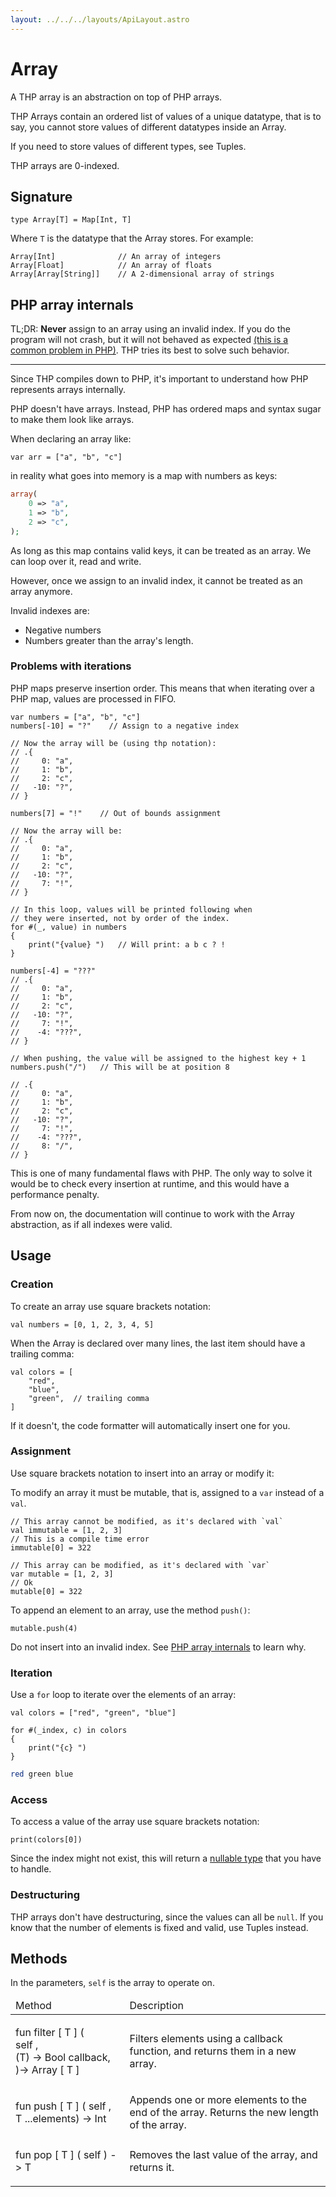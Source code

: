 ```yaml
---
layout: ../../../layouts/ApiLayout.astro
---
```


# Array

A THP array is an abstraction on top of PHP arrays.

THP Arrays contain an ordered list of values of a unique datatype, that is to say,
you cannot store values of different datatypes inside an Array.

If you need to store values of different types, see Tuples.

THP arrays are 0-indexed.

## Signature

```thp
type Array[T] = Map[Int, T]
```

Where `T` is the datatype that the Array stores. For example:

```thp
Array[Int]              // An array of integers
Array[Float]            // An array of floats
Array[Array[String]]    // A 2-dimensional array of strings
```

## PHP array internals

TL;DR: **Never** assign to an array using an invalid index. If you do
the program will not crash, but it will not behaved as expected
[(this is a common problem in PHP)](https://eev.ee/blog/2012/04/09/php-a-fractal-of-bad-design/).
THP tries its best to solve such behavior.

---


Since THP compiles down to PHP, it's important to understand how PHP
represents arrays internally.

PHP doesn't have arrays. Instead, PHP has ordered maps and syntax sugar
to make them look like arrays.

When declaring an array like:

```thp
var arr = ["a", "b", "c"]
```

in reality what goes into memory is a map with numbers as keys:

```php
array(
    0 => "a",
    1 => "b",
    2 => "c",
);
```

As long as this map contains valid keys, it can be treated as an array.
We can loop over it, read and write.

However, once we assign to an invalid index, it cannot be treated as an array anymore.

Invalid indexes are:

- Negative numbers
- Numbers greater than the array's length.

### Problems with iterations

PHP maps preserve insertion order. This means that when iterating over
a PHP map, values are processed in FIFO.

```thp
var numbers = ["a", "b", "c"]
numbers[-10] = "?"    // Assign to a negative index

// Now the array will be (using thp notation):
// .{
//     0: "a",
//     1: "b",
//     2: "c",
//   -10: "?",
// }

numbers[7] = "!"    // Out of bounds assignment

// Now the array will be:
// .{
//     0: "a",
//     1: "b",
//     2: "c",
//   -10: "?",
//     7: "!",
// }

// In this loop, values will be printed following when
// they were inserted, not by order of the index.
for #(_, value) in numbers
{
    print("{value} ")   // Will print: a b c ? !
}

numbers[-4] = "???"
// .{
//     0: "a",
//     1: "b",
//     2: "c",
//   -10: "?",
//     7: "!",
//    -4: "???",
// }

// When pushing, the value will be assigned to the highest key + 1
numbers.push("/")   // This will be at position 8

// .{
//     0: "a",
//     1: "b",
//     2: "c",
//   -10: "?",
//     7: "!",
//    -4: "???",
//     8: "/",
// }
```

This is one of many fundamental flaws with PHP. The only way to solve it
would be to check every insertion at runtime, and this would have a
performance penalty.


From now on, the documentation will continue to work with the Array
abstraction, as if all indexes were valid.



## Usage

### Creation

To create an array use square brackets notation:

```thp
val numbers = [0, 1, 2, 3, 4, 5]
```

When the Array is declared over many lines, the last
item should have a trailing comma:

```thp
val colors = [
    "red",
    "blue",
    "green",  // trailing comma
]
```

If it doesn't, the code formatter will automatically
insert one for you.

### Assignment

Use square brackets notation to insert into an array or modify it:

To modify an array it must be mutable, that is, assigned to a `var`
instead of a `val`.

```thp
// This array cannot be modified, as it's declared with `val`
val immutable = [1, 2, 3]
// This is a compile time error
immutable[0] = 322

// This array can be modified, as it's declared with `var`
var mutable = [1, 2, 3]
// Ok
mutable[0] = 322
```

To append an element to an array, use the method `push()`:

```thp
mutable.push(4)
```

Do not insert into an invalid index. See [PHP array internals](#php-array-internals) to learn why.


### Iteration

Use a `for` loop to iterate over the elements of an array:

```thp
val colors = ["red", "green", "blue"]

for #(_index, c) in colors
{
    print("{c} ")
}
```

```sh
red green blue
```



### Access

To access a value of the array use square brackets notation:

```thp
print(colors[0])
```

Since the index might not exist, this will return a 
[nullable type](/learn/error-handling/null/) that you have to handle.


### Destructuring

THP arrays don't have destructuring, since the values can all be `null`.
If you know that the number of elements is fixed and valid, use Tuples instead.


## Methods

In the parameters, <code class="token keyword">self</code> is the array to operate on.


<table class="table-fixed w-full border-collapse border-2 dark:border-zinc-900 border-stone-400">
    <thead>
        <td class="p-2">Method</td>
        <td class="py-2">Description</td>
    </thead>
    <tbody>
        <tr class="dark:odd:bg-zinc-900 odd:bg-stone-200">
            <td class="px-2">
                <p class="font-mono whitespace-pre">
                    <span class="token keyword">fun </span>
                    <span class="token function">filter</span>
                    <span>[</span>
                    <span class="token class">T</span>
                    <span>]</span>
                    <span>(</span>
                    <br/>
                    <span class="token keyword">    self</span>
                    <span>,</span>
                    <br />
                    <span>    (T) -> Bool callback,</span>
                    <br />
                    <span>)-> </span>
                    <span class="token class">Array</span>
                    <span>[</span>
                    <span class="token class">T</span>
                    <span>]</span>
                </p>
            </td>
            <td>
                Filters elements using a callback function, and returns
                them in a new array.
            </td>
        </tr>
        <tr class="dark:odd:bg-zinc-900 odd:bg-stone-200">
            <td class="px-2">
                <p class="font-mono">
                    <span class="token keyword">fun </span>
                    <span class="token function">push</span>
                    <span>[</span>
                    <span class="token class">T</span>
                    <span>]</span>
                    <span>(</span>
                    <span class="token keyword">self</span>
                    <span>, T ...elements) -> </span>
                    <span class="token class">Int</span>
                </p>
            </td>
            <td>
                Appends one or more elements to the end of the array.
                Returns the new length of the array.
            </td>
        </tr>
        <tr class="dark:odd:bg-zinc-900 odd:bg-stone-200">
            <td class="px-2">
                <p class="font-mono">
                    <span class="token keyword">fun </span>
                    <span class="token function">pop</span>
                    <span>[</span>
                    <span class="token class">T</span>
                    <span>]</span>
                    <span>(</span>
                    <span class="token keyword">self</span>
                    <span>) -> </span>
                    <span class="token class">T</span>
                </p>
            </td>
            <td>
                Removes the last value of the array, and returns it.
            </td>
        </tr>
    </tbody>
</table>



